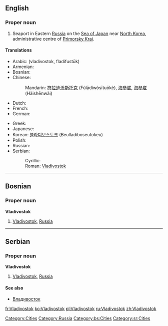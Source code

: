 ==English==
{{wikipedia}}

===Proper noun===
{{en-proper noun}}

# Seaport in Eastern [[Russia]] on the [[Sea of Japan]] near [[North Korea]], administrative centre of [[Primorsky Krai]].

====Translations====
{{trans-top}}
* Arabic: {{Arab|[[فلاديفوستوك]]}} (vladivostok, fladifustūk) {{m}}
* Armenian: {{t|hy|Վլադիվոստոկ|sc=Armn|tr=Vladivostok}}
* Bosnian: {{t-|bs|Vladivostok|m}}
* Chinese:
*: Mandarin: [[符拉迪沃斯托克]] (Fúlādíwòsītuōkè), [[海參崴]], [[海参崴]] (Hǎishēnwǎi)
* Dutch: {{t-|nl|Vladivostok}}
* French: {{t+|fr|Vladivostok|m}}
* German: {{t-|de|Wladiwostok|n}}
{{trans-mid}}
* Greek: {{t|el|Βλαδιβοστόκ|tr=Vladivostók|sc=Grek}}
* Japanese: {{t-|ja|ウラジオストク|tr=Urajiosutoku|sc=Jpan}}
* Korean: [[블라디보스토크]] (Beulladiboseutokeu)
* Polish: {{t|pl|Władywostok|m}}
* Russian: {{t+|ru|Владивосток|m|tr=Vladivostók|sc=Cyrl}}
* Serbian:
*: Cyrillic: {{t|sr|Владивосток|m}}
*: Roman: [[Vladivostok#Serbian|Vladivostok]] {{m}}
{{trans-bottom}}

[[Category:Cities]]
[[Category:Russia]]

----

==Bosnian==

===Proper noun===
'''Vladivostok''' {{m}}

# [[Vladivostok#English|Vladivostok]], [[Russia]]

[[Category:bs:Cities]]

----

==Serbian==

===Proper noun===
'''Vladivostok''' {{m}}

# [[Vladivostok#English|Vladivostok]], [[Russia]]

====See also====
* [[Владивосток#Serbian|Владивосток]]

[[Category:sr:Cities]]

[[fr:Vladivostok]]
[[ko:Vladivostok]]
[[pl:Vladivostok]]
[[ru:Vladivostok]]
[[zh:Vladivostok]]